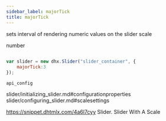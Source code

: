 ```yaml
---
sidebar_label: majorTick
title: majorTick
---
```



          


<Short>
 
sets interval of rendering numeric values on the slider scale





</Short>



<Type>
 number


</Type>


~~~js
 
var slider = new dhx.Slider("slider_container", { 
    majorTick:3
});


~~~
	api_config

<Descr>
 



</Descr>


 slider/initializing_slider.md#configurationproperties
slider/configuring_slider.md#scalesettings

 https://snippet.dhtmlx.com/4a6l7cyy	Slider. Slider With A Scale
